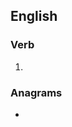 ==English==

===Verb===
{{head|en|verb form}}

# {{en-third-person singular of|recoup}}

===Anagrams===
* {{anagrams|en|croupes|cup-rose}}